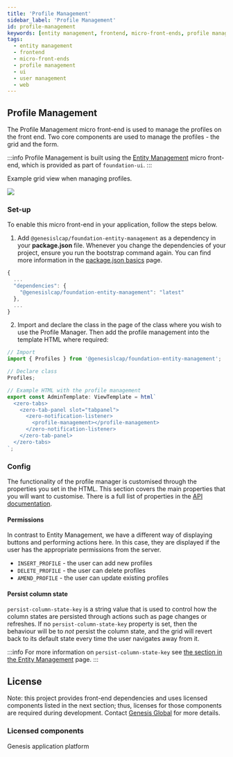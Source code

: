 ```yaml
---
title: 'Profile Management'
sidebar_label: 'Profile Management'
id: profile-management
keywords: [entity management, frontend, micro-front-ends, profile management, ui, user management, web]
tags:
  - entity management
  - frontend
  - micro-front-ends
  - profile management
  - ui
  - user management
  - web
---
```


## Profile Management

The Profile Management micro front-end is used to manage the profiles on the front end. Two core components are used to manage the profiles - the grid and the form.

:::info
Profile Management is built using the [Entity Management](/web/micro-front-ends/foundation-entity-management/) micro front-end, which is provided as part of `foundation-ui`.
:::

Example grid view when managing profiles.

![](/img/foundation-profile-management.png)

### Set-up

To enable this micro front-end in your application, follow the steps below.

1. Add `@genesislcap/foundation-entity-management` as a dependency in your **package.json** file. Whenever you change the dependencies of your project, ensure you run the bootstrap command again. You can find more information in the [package.json basics](/web/basics/package-json-basics/) page.

```javascript
{
  ...
  "dependencies": {
    "@genesislcap/foundation-entity-management": "latest"
  },
  ...
}
```

2. Import and declare the class in the page of the class where you wish to use the Profile Manager. Then add the profile management into the template HTML where required:
```javascript
// Import
import { Profiles } from '@genesislcap/foundation-entity-management';

// Declare class
Profiles;

// Example HTML with the profile management
export const AdminTemplate: ViewTemplate = html`
  <zero-tabs>
    <zero-tab-panel slot="tabpanel">
      <zero-notification-listener>
        <profile-management></profile-management>
      </zero-notification-listener>
    </zero-tab-panel>
  </zero-tabs>
`;
```

### Config

The functionality of the profile manager is customised through the properties you set in the HTML. This section covers the main properties that you will want to customise. There is a full list of properties in the [API documentation](/web/micro-front-ends/foundation-entity-management/docs/api/foundation-entity-management.profiles/).

#### Permissions

In contrast to Entity Management, we have a different way of displaying buttons and performing actions here. In this case, they are displayed if the user has the appropriate permissions from the server.

- `INSERT_PROFILE` - the user can add new profiles
- `DELETE_PROFILE` - the user can delete profiles
- `AMEND_PROFILE` - the user can update existing profiles

#### Persist column state
`persist-column-state-key` is a string value that is used to control how the column states are persisted through actions such as page changes or refreshes. If no `persist-column-state-key` property is set, then the behaviour will be to _not_ persist the column state, and the grid will revert back to its default state every time the user navigates away from it.

:::info
For more information on `persist-column-state-key` see [the section in the Entity Management](#persist-column-state) page.
:::

## License

Note: this project provides front-end dependencies and uses licensed components listed in the next section; thus, licenses for those components are required during development. Contact [Genesis Global](https://genesis.global/contact-us/) for more details.

### Licensed components
Genesis application platform
